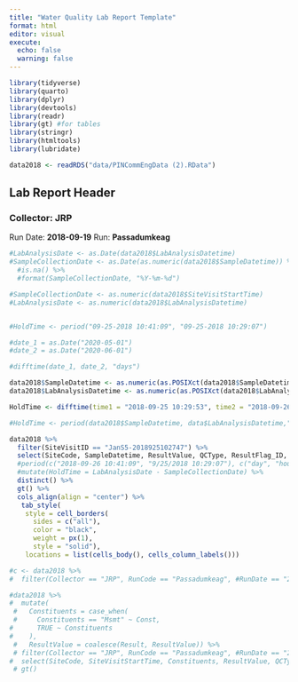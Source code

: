 ```yaml
---
title: "Water Quality Lab Report Template"
format: html
editor: visual
execute:
  echo: false
  warning: false
---
```


```r
library(tidyverse)
library(quarto)
library(dplyr)
library(devtools)
library(readr)
library(gt) #for tables
library(stringr)
library(htmltools)
library(lubridate)
```

```r
data2018 <- readRDS("data/PINCommEngData (2).RData")
```

## Lab Report Header {.smaller}

### Collector: JRP

Run Date: **2018-09-19** Run: **Passadumkeag**

```r

#LabAnalysisDate <- as.Date(data2018$LabAnalysisDatetime)
#SampleCollectionDate <- as.Date(as.numeric(data2018$SampleDatetime)) %>%
  #is.na() %>%
  #format(SampleCollectionDate, "%Y-%m-%d")

#SampleCollectionDate <- as.numeric(data2018$SiteVisitStartTime)
#LabAnalysisDate <- as.numeric(data2018$LabAnalysisDatetime)


#HoldTime <- period("09-25-2018 10:41:09", "09-25-2018 10:29:07")

#date_1 = as.Date("2020-05-01") 
#date_2 = as.Date("2020-06-01")

#difftime(date_1, date_2, "days")

data2018$SampleDatetime <- as.numeric(as.POSIXct(data2018$SampleDatetime, format = "%m/%d/%Y %H:%M:%S"))
data2018$LabAnalysisDatetime <- as.numeric(as.POSIXct(data2018$LabAnalysisDatetime, format = "%m/%d/%Y %H:%M:%S"))

HoldTime <- difftime(time1 = "2018-09-25 10:29:53", time2 = "2018-09-26 10:41:09", units = "mins")

#HoldTime <- period(data2018$SampleDatetime, data$LabAnalysisDatetime,"hours", na.rm = TRUE)

data2018 %>%
  filter(SiteVisitID == "JanS5-2018925102747") %>%
  select(SiteCode, SampleDatetime, ResultValue, QCType, ResultFlag_ID, IncubationLength, LabAnalysisDatetime) %>%
  #period(c("2018-09-26 10:41:09", "9/25/2018 10:29:07"), c("day", "hour", "minute")) %>%
  #mutate(HoldTime = LabAnalysisDate - SampleCollectionDate) %>%
  distinct() %>% 
  gt() %>%
  cols_align(align = "center") %>%
   tab_style(
    style = cell_borders(
      sides = c("all"),
      color = "black",
      weight = px(1),
      style = "solid"),
    locations = list(cells_body(), cells_column_labels()))

```

```r
#c <- data2018 %>%
#  filter(Collector == "JRP", RunCode == "Passadumkeag", #RunDate == "2018-09-19")

#data2018 %>%
#  mutate(
 #   Constituents = case_when(
 #     Constituents == "Msmt" ~ Const,
#      TRUE ~ Constituents
#    ),
 #   ResultValue = coalesce(Result, ResultValue)) %>%
 # filter(Collector == "JRP", RunCode == "Passadumkeag", #RunDate == "2018-09-19") %>%
#  select(SiteCode, SiteVisitStartTime, Constituents, ResultValue, QCType, IncubationLength, LabAnalysisDatetime, SampleDatetime) %>%
 # gt()
```

